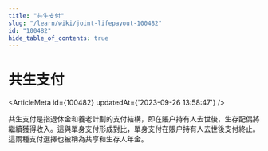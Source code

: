 ```yaml
---
title: "共生支付"
slug: "/learn/wiki/joint-lifepayout-100482"
id: "100482"
hide_table_of_contents: true
---
```



# 共生支付

<ArticleMeta id={100482} updatedAt={'2023-09-26 13:58:47'} />
<div className='border-solid border-b border-t-0 my-4 border-[var(--ifm-color-gray-300)]' />

共生支付是指退休金和養老計劃的支付結構，即在賬户持有人去世後，生存配偶將繼續獲得收入。這與單身支付形成對比，單身支付在賬户持有人去世後支付終止。這兩種支付選擇也被稱為共享和生存人年金。
